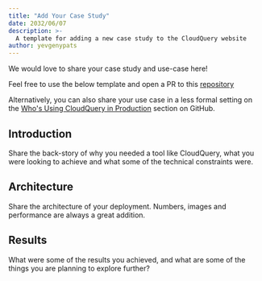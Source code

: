 ```yaml
---
title: "Add Your Case Study"
date: 2032/06/07
description: >-
  A template for adding a new case study to the CloudQuery website
author: yevgenypats
---
```



<CaseStudyHeader/>

We would love to share your case study and use-case here!

Feel free to use the below template and open a PR to this [repository](https://github.com/cloudquery/cloudquery/new/main/website/pages/case-studies)

Alternatively, you can also share your use case in a less formal setting on the [Who's Using CloudQuery in Production](https://github.com/cloudquery/cloudquery/issues/856) section on GitHub.

## Introduction

Share the back-story of why you needed a tool like CloudQuery, what you were looking to achieve and
what some of the technical constraints were.

## Architecture

Share the architecture of your deployment. Numbers, images and performance are always a great addition.

## Results

What were some of the results you achieved, and what are some of the things you are planning to explore further?


